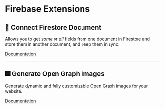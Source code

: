 
# Firebase Extensions

## 🔌 Connect Firestore Document

Allows you to get _some_ or _all_ fields from one document in Firestore and store them in another document, and keep them in sync.

<ExtensionButtons extensionName="firestore-connect-document" />

[Documentation](/firestore-connect-document)

---

## 🎆 Generate Open Graph Images

Generate dynamic and fully customizable Open Graph images for your website.

<ExtensionButtons extensionName="generate-og-image" />

[Documentation](/generate-og-image)
